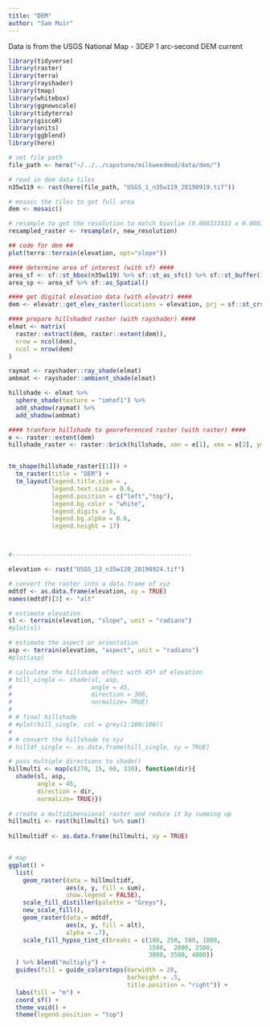 ```yaml
---
title: "DEM"
author: "Sam Muir"
---
```


Data is from the USGS National Map
- 3DEP 1 arc-second DEM current

```r
library(tidyverse)
library(raster)
library(terra)
library(rayshader)
library(tmap)
library(whitebox)
library(ggnewscale)
library(tidyterra)
library(giscoR)
library(units)
library(ggblend)
library(here)
```

```r
# set file path
file_path <- here("~/../../capstone/milkweedmod/data/dem/")

# read in dem data tiles
n35w119 <- rast(here(file_path, "USGS_1_n35w119_20190919.tif"))
```

```r
# mosaic the tiles to get full area
dem <- mosaic()
```

```r
# resample to get the resolution to match bioclim (0.008333333 x 0.008333333)
resampled_raster <- resample(r, new_resolution)
```



```r
## code for dem ##
plot(terra::terrain(elevation, opt="slope"))

#### determine area of interest (with sf) ####
area_sf <- sf::st_bbox(n35w119) %>% sf::st_as_sfc() %>% sf::st_buffer(1000)
area_sp <- area_sf %>% sf::as_Spatial()

#### get digital elevation data (with elevatr) ####
dem <- elevatr::get_elev_raster(locations = elevation, prj = sf::st_crs(4326), z = 7, clip = "bbox")

#### prepare hillshaded raster (with rayshader) ####
elmat <- matrix(
  raster::extract(dem, raster::extent(dem)),
  nrow = ncol(dem), 
  ncol = nrow(dem)
)

raymat <- rayshader::ray_shade(elmat)
ambmat <- rayshader::ambient_shade(elmat)

hillshade <- elmat %>%
  sphere_shade(texture = "imhof1") %>%
  add_shadow(raymat) %>%
  add_shadow(ambmat)

#### tranform hillshade to georeferenced raster (with raster) ####
e <- raster::extent(dem)
hillshade_raster <- raster::brick(hillshade, xmn = e[1], xmx = e[2], ymn = e[3], ymx = e[4], crs = raster::crs(dem))


tm_shape(hillshade_raster[[1]]) +
  tm_raster(title = "DEM") +
  tm_layout(legend.title.size = ,
            legend.text.size = 0.6,
            legend.position = c("left","top"),
            legend.bg.color = "white",
            legend.digits = 5,
            legend.bg.alpha = 0.6,
            legend.height = 17)



#--------------------------------------------------

elevation <- rast("USGS_13_n35w120_20190924.tif")

# convert the raster into a data.frame of xyz
mdtdf <- as.data.frame(elevation, xy = TRUE)
names(mdtdf)[3] <- "alt"

# estimate elevation
sl <- terrain(elevation, "slope", unit = "radians")
#plot(sl)

# estimate the aspect or orientation
asp <- terrain(elevation, "aspect", unit = "radians")
#plot(asp)

# calculate the hillshade effect with 45º of elevation
# hill_single <- shade(sl, asp, 
#                      angle = 45, 
#                      direction = 300,
#                      normalize= TRUE)
# 
# # final hillshade 
# #plot(hill_single, col = grey(1:100/100))
# 
# # convert the hillshade to xyz
# hilldf_single <- as.data.frame(hill_single, xy = TRUE)

# pass multiple directions to shade()
hillmulti <- map(c(270, 15, 60, 330), function(dir){ 
  shade(sl, asp, 
        angle = 45, 
        direction = dir,
        normalize= TRUE)})
  
# create a multidimensional raster and reduce it by summing up
hillmulti <- rast(hillmulti) %>% sum()
  
hillmultidf <- as.data.frame(hillmulti, xy = TRUE)


# map 
ggplot() +
  list(
    geom_raster(data = hillmultidf,
                aes(x, y, fill = sum),
                show.legend = FALSE),
    scale_fill_distiller(palette = "Greys"),
    new_scale_fill(),
    geom_raster(data = mdtdf,
                aes(x, y, fill = alt),
                alpha = .7),
    scale_fill_hypso_tint_c(breaks = c(180, 250, 500, 1000,
                                       1500,  2000, 2500,
                                       3000, 3500, 4000))
  ) %>% blend("multiply") +
  guides(fill = guide_colorsteps(barwidth = 20,
                                 barheight = .5,
                                 title.position = "right")) +
  labs(fill = "m") +
  coord_sf() +
  theme_void() +
  theme(legend.position = "top")

```

